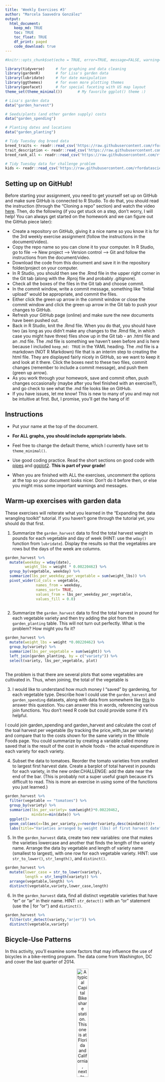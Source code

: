 ```yaml
---
title: 'Weekly Exercises #3'
author: "Marcela Saavedra González"
output: 
  html_document:
    keep_md: TRUE
    toc: TRUE
    toc_float: TRUE
    df_print: paged
    code_download: true
---
```



```r
#knitr::opts_chunk$set(echo = TRUE, error=TRUE, message=FALSE, warning=FALSE)
```

```r
library(tidyverse)     # for graphing and data cleaning
library(gardenR)       # for Lisa's garden data
library(lubridate)     # for date manipulation
library(ggthemes)      # for even more plotting themes
library(geofacet)      # for special faceting with US map layout
theme_set(theme_minimal())       # My favorite ggplot() theme :)
```

```r
# Lisa's garden data
data("garden_harvest")

# Seeds/plants (and other garden supply) costs
data("garden_spending")

# Planting dates and locations
data("garden_planting")

# Tidy Tuesday dog breed data
breed_traits <- readr::read_csv('https://raw.githubusercontent.com/rfordatascience/tidytuesday/master/data/2022/2022-02-01/breed_traits.csv')
trait_description <- readr::read_csv('https://raw.githubusercontent.com/rfordatascience/tidytuesday/master/data/2022/2022-02-01/trait_description.csv')
breed_rank_all <- readr::read_csv('https://raw.githubusercontent.com/rfordatascience/tidytuesday/master/data/2022/2022-02-01/breed_rank.csv')

# Tidy Tuesday data for challenge problem
kids <- readr::read_csv('https://raw.githubusercontent.com/rfordatascience/tidytuesday/master/data/2020/2020-09-15/kids.csv')
```

## Setting up on GitHub!

Before starting your assignment, you need to get yourself set up on GitHub and make sure GitHub is connected to R Studio. To do that, you should read the instruction (through the "Cloning a repo" section) and watch the video [here](https://github.com/llendway/github_for_collaboration/blob/master/github_for_collaboration.md). Then, do the following (if you get stuck on a step, don't worry, I will help! You can always get started on the homework and we can figure out the GitHub piece later):

* Create a repository on GitHub, giving it a nice name so you know it is for the 3rd weekly exercise assignment (follow the instructions in the document/video).  
* Copy the repo name so you can clone it to your computer. In R Studio, go to file --> New project --> Version control --> Git and follow the instructions from the document/video.  
* Download the code from this document and save it in the repository folder/project on your computer.  
* In R Studio, you should then see the .Rmd file in the upper right corner in the Git tab (along with the .Rproj file and probably .gitignore).  
* Check all the boxes of the files in the Git tab and choose commit.  
* In the commit window, write a commit message, something like "Initial upload" would be appropriate, and commit the files.  
* Either click the green up arrow in the commit window or close the commit window and click the green up arrow in the Git tab to push your changes to GitHub.  
* Refresh your GitHub page (online) and make sure the new documents have been pushed out.  
* Back in R Studio, knit the .Rmd file. When you do that, you should have two (as long as you didn't make any changes to the .Rmd file, in which case you might have three) files show up in the Git tab - an .html file and an .md file. The .md file is something we haven't seen before and is here because I included `keep_md: TRUE` in the YAML heading. The .md file is a markdown (NOT R Markdown) file that is an interim step to creating the html file. They are displayed fairly nicely in GitHub, so we want to keep it and look at it there. Click the boxes next to these two files, commit changes (remember to include a commit message), and push them (green up arrow).  
* As you work through your homework, save and commit often, push changes occasionally (maybe after you feel finished with an exercise?), and go check to see what the .md file looks like on GitHub.  
* If you have issues, let me know! This is new to many of you and may not be intuitive at first. But, I promise, you'll get the hang of it! 



## Instructions

* Put your name at the top of the document. 

* **For ALL graphs, you should include appropriate labels.** 

* Feel free to change the default theme, which I currently have set to `theme_minimal()`. 

* Use good coding practice. Read the short sections on good code with [pipes](https://style.tidyverse.org/pipes.html) and [ggplot2](https://style.tidyverse.org/ggplot2.html). **This is part of your grade!**

* When you are finished with ALL the exercises, uncomment the options at the top so your document looks nicer. Don't do it before then, or else you might miss some important warnings and messages.


## Warm-up exercises with garden data

These exercises will reiterate what you learned in the "Expanding the data wrangling toolkit" tutorial. If you haven't gone through the tutorial yet, you should do that first.

  1. Summarize the `garden_harvest` data to find the total harvest weight in pounds for each vegetable and day of week (HINT: use the `wday()` function from `lubridate`). Display the results so that the vegetables are rows but the days of the week are columns.

```r
garden_harvest %>% 
  mutate(weekday = wday(date),
         weight_lbs = weight * 0.00220462) %>% 
  group_by(vegetable, weekday) %>% 
  summarize(lbs_per_weekday_per_vegetable = sum(weight_lbs)) %>% 
  pivot_wider(id_cols = vegetable,
              names_from = weekday,
              names_sort= TRUE,
              values_from = lbs_per_weekday_per_vegetable,
              values_fill = 0.0)
  
```

  2. Summarize the `garden_harvest` data to find the total harvest in pound for each vegetable variety and then try adding the plot from the `garden_planting` table. This will not turn out perfectly. What is the problem? How might you fix it?

```r
garden_harvest %>% 
  mutate(weight_lbs = weight *0.00220462) %>% 
  group_by(variety) %>% 
  summarize(lbs_per_vegetable = sum(weight)) %>% 
  left_join(garden_planting, by = c("variety")) %>% 
  select(variety, lbs_per_vegetable, plot)
  
```
The problem is that there are several plots that some vegetables are cultivated in. Thus, when joining, the total of the vegetable is


  3. I would like to understand how much money I "saved" by gardening, for each vegetable type. Describe how I could use the `garden_harvest` and `garden_spending` datasets, along with data from somewhere like [this](https://products.wholefoodsmarket.com/search?sort=relevance&store=10542) to answer this question. You can answer this in words, referencing various join functions. You don't need R code but could provide some if it's helpful.
  
I could join garden_spending and garden_harvest and calculate the cost of the toal harvest per vegetable (by tracking the price_with_tax per variety) and compare that to the costs shown for the same variety in the Whole Foods page. You could summarize by creating a variable called money saved that is the result of the cost in whole foods - the actual expenditure in each variety for each variety.

  4. Subset the data to tomatoes. Reorder the tomato varieties from smallest to largest first harvest date. Create a barplot of total harvest in pounds for each variety, in the new order.CHALLENGE: add the date near the end of the bar. (This is probably not a super useful graph because it's difficult to read. This is more an exercise in using some of the functions you just learned.)

```r
garden_harvest %>% 
  filter(vegetable == "tomatoes") %>% 
  group_by(variety) %>% 
  summarize(lbs_per_variety= sum(weight)*0.00220462,
            mindate=min(date)) %>% 
  ggplot()+
  geom_col(aes(x=lbs_per_variety,y=reorder(variety,desc(mindate))))+
  labs(title="Varieties arranged by weight (lbs) of first harvest date", x=" ", y=" ")
```

  5. In the `garden_harvest` data, create two new variables: one that makes the varieties lowercase and another that finds the length of the variety name. Arrange the data by vegetable and length of variety name (smallest to largest), with one row for each vegetable variety. HINT: use `str_to_lower()`, `str_length()`, and `distinct()`.
  
```r
garden_harvest %>% 
  mutate(lower_case = str_to_lower(variety),
         length = str_length(variety)) %>% 
  arrange(vegetable,length) %>% 
  distinct(vegetable,variety,lower_case,length)
```

  6. In the `garden_harvest` data, find all distinct vegetable varieties that have "er" or "ar" in their name. HINT: `str_detect()` with an "or" statement (use the | for "or") and `distinct()`.

```r
garden_harvest %>% 
  filter(str_detect(variety,"ar|er")) %>% 
  distinct(vegetable,variety)
```


## Bicycle-Use Patterns

In this activity, you'll examine some factors that may influence the use of bicycles in a bike-renting program.  The data come from Washington, DC and cover the last quarter of 2014.

<center>

![A typical Capital Bikeshare station. This one is at Florida and California, next to Pleasant Pops.](https://www.macalester.edu/~dshuman1/data/112/bike_station.jpg){width="30%"}


![One of the vans used to redistribute bicycles to different stations.](https://www.macalester.edu/~dshuman1/data/112/bike_van.jpg){width="30%"}

</center>

Two data tables are available:

- `Trips` contains records of individual rentals
- `Stations` gives the locations of the bike rental stations

Here is the code to read in the data. We do this a little differently than usual, which is why it is included here rather than at the top of this file. To avoid repeatedly re-reading the files, start the data import chunk with `{r cache = TRUE}` rather than the usual `{r}`.

```r
data_site <- 
  "https://www.macalester.edu/~dshuman1/data/112/2014-Q4-Trips-History-Data.rds" 
Trips <- readRDS(gzcon(url(data_site)))
Stations<-read_csv("http://www.macalester.edu/~dshuman1/data/112/DC-Stations.csv")
```

**NOTE:** The `Trips` data table is a random subset of 10,000 trips from the full quarterly data. Start with this small data table to develop your analysis commands. **When you have this working well, you should access the full data set of more than 600,000 events by removing `-Small` from the name of the `data_site`.**

### Temporal patterns

It's natural to expect that bikes are rented more at some times of day, some days of the week, some months of the year than others. The variable `sdate` gives the time (including the date) that the rental started. Make the following plots and interpret them:

  7. A density plot, which is a smoothed out histogram, of the events versus `sdate`. Use `geom_density()`.
  
```r
Trips %>% 
  ggplot(aes(x=sdate))+
  geom_density()+
  scale_y_continuous(labels=scales::comma)+
  labs(title="Density of bike usage per date", x="", y="")
```
  
  8. A density plot of the events versus time of day.  You can use `mutate()` with `lubridate`'s  `hour()` and `minute()` functions to extract the hour of the day and minute within the hour from `sdate`. Hint: A minute is 1/60 of an hour, so create a variable where 3:30 is 3.5 and 3:45 is 3.75.
  
```r
Trips %>% 
  mutate(hr = hour(sdate), minutes = minute(sdate)*1/60,
         hr_minute= hr+minutes) %>% 
  ggplot(aes(x=hr_minute))+
  geom_density()+
  labs(x=" ", y=" ", title=" Density of rentals by the hour")
```
  
  9. A bar graph of the events versus day of the week. Put day on the y-axis.
  
```r
Trips%>%
  mutate(day_week=wday(sdate)) %>% 
  group_by(day_week) %>% 
  ggplot()+
  geom_bar(aes(y=day_week))+
  labs(x=" ", title=" Events per day of the week",y="Day of the week (1=sunday)")
```
  
  10. Facet your graph from exercise 8. by day of the week. Is there a pattern?
  
```r
Trips %>% 
  mutate(hr = hour(sdate), minutes = minute(sdate)*1/60,
         hr_minute= hr+minutes) %>% 
  ggplot(aes(x=hr_minute))+
  geom_density()+
  facet_wrap(~wday(sdate))+
  labs(x=" ", y=" ", title=" Density of rentals by the hour per day of the week")
```
  
  It seems like there are certain times of the day where more bikes are being rented, for example, from 5 am to 8 am. On the other hand there seems like at some other hours the number of bikes rented decline. These are usually late at night after 5 pm.

The variable `client` describes whether the renter is a regular user (level `Registered`) or has not joined the bike-rental organization (`Causal`). The next set of exercises investigate whether these two different categories of users show different rental behavior and how `client` interacts with the patterns you found in the previous exercises. 

  11. Change the graph from exercise 10 to set the `fill` aesthetic for `geom_density()` to the `client` variable. You should also set `alpha = .5` for transparency and `color=NA` to suppress the outline of the density function.
  
```r
Trips %>% 
  mutate(hr = hour(sdate), minutes = minute(sdate)*1/60,
         hr_minute= hr+minutes) %>% 
  ggplot(aes(x=hr_minute))+
  geom_density(aes(fill=client),alpha= 0.5, color=NA)+
  facet_wrap(~wday(sdate))+
  labs(x=" ", y=" ", title="Density of rentals by the hour per day of the week by type of client")
```

  12. Change the previous graph by adding the argument `position = position_stack()` to `geom_density()`. In your opinion, is this better or worse in terms of telling a story? What are the advantages/disadvantages of each?
  
```r
Trips %>% 
  mutate(hr = hour(sdate), minutes = minute(sdate)*1/60,
         hr_minute= hr+minutes) %>% 
  ggplot(aes(x=hr_minute))+
  geom_density(aes(fill=client),alpha= 0.5, color=NA,position=position_stack())+
  facet_wrap(~wday(sdate))+
  labs(x=" ", y=" ", title="Density of rentals by the hour per day of the week by type of client")
```
  
  I personally like more the graph in question 11. It is easier to compare if we can see where both densities start and compare where the overlap of the graphs gets delimited. However, the second graph seems somehow easier to get overall information from given that the graphs are stacked,
  
  13. In this graph, go back to using the regular density plot (without `position = position_stack()`). Add a new variable to the dataset called `weekend` which will be "weekend" if the day is Saturday or Sunday and  "weekday" otherwise (HINT: use the `ifelse()` function and the `wday()` function from `lubridate`). Then, update the graph from the previous problem by faceting on the new `weekend` variable. 
  
```r
Trips %>% 
  mutate(hr = hour(sdate), minutes = minute(sdate)*1/60,
         hr_minute= hr+minutes,
         weekend = ifelse(wday(sdate) < 6, "weekday","weekend")) %>% 
  ggplot(aes(x=hr_minute))+
  geom_density()+
  facet_wrap(~weekend)+
  labs(x=" ", y=" ", title="Density of rentals by the hour for weekdays and weekends")
```
  
  14. Change the graph from the previous problem to facet on `client` and fill with `weekday`. What information does this graph tell you that the previous didn't? Is one graph better than the other?
  
```r
Trips %>% 
  mutate(hr = hour(sdate), minutes = minute(sdate)*1/60,
         hr_minute= hr+minutes,
         weekend = ifelse(wday(sdate) < 6, "weekday","weekend")) %>% 
  ggplot(aes(x=hr_minute))+
  geom_density(aes(fill=weekend),alpha= 0.5, color=NA)+
  facet_wrap(~client)+
  labs(x=" ", y=" ", title="Density of rentals by the hour and type of client for weekends and weekdays")
```
  It allows us to differentiate by casual and registered users, weekday and weekend and distinguish by the hour of the day. While the previous graph only allows us to distinguish by hour of the day and weekend/weekday.
  
### Spatial patterns

  15. Use the latitude and longitude variables in `Stations` to make a visualization of the total number of departures from each station in the `Trips` data. Use either color or size to show the variation in number of departures. We will improve this plot next week when we learn about maps!
  
```r
Stations %>% 
  left_join(Trips, by= "sstation") %>% 
  group_by(lat,long) %>% 
  ggplot(aes(x=count(n),y=name,size=count(n))) +
  geom_point()
```
  
  16. Only 14.4% of the trips in our data are carried out by casual users. Create a plot that shows which area(s) have stations with a much higher percentage of departures by casual users. What patterns do you notice? (Again, we'll improve this next week when we learn about maps).
  
```r

```
  
**DID YOU REMEMBER TO GO BACK AND CHANGE THIS SET OF EXERCISES TO THE LARGER DATASET? IF NOT, DO THAT NOW.**

## Dogs!

In this section, we'll use the data from 2022-02-01 Tidy Tuesday. If you didn't use that data or need a little refresher on it, see the [website](https://github.com/rfordatascience/tidytuesday/blob/master/data/2022/2022-02-01/readme.md).

  17. The final product of this exercise will be a graph that has breed on the y-axis and the sum of the numeric ratings in the `breed_traits` dataset on the x-axis, with a dot for each rating. First, create a new dataset called `breed_traits_total` that has two variables -- `Breed` and `total_rating`. The `total_rating` variable is the sum of the numeric ratings in the `breed_traits` dataset (we'll use this dataset again in the next problem). Then, create the graph just described. Omit Breeds with a `total_rating` of 0 and order the Breeds from highest to lowest ranked. You may want to adjust the `fig.height` and `fig.width` arguments inside the code chunk options (eg. `{r, fig.height=8, fig.width=4}`) so you can see things more clearly - check this after you knit the file to assure it looks like what you expected.

```r
breed_traits_total<- breed_traits %>% 
  group_by(Breed) %>% 
  summarise(total_rating=sum(`Affectionate With Family`,`Good With Other Dogs`,`Good With Young Children`,`Shedding Level`,`Coat Grooming Frequency`,`Drooling Level`,`Openness To Strangers`,`Playfulness Level`,`Watchdog/Protective Nature`,`Adaptability Level`,`Trainability Level`,`Energy Level`,`Barking Level`,`Mental Stimulation Needs`)) %>% 
  filter(total_rating!=0) %>% 
  arrange(desc(total_rating))

breed_traits_total%>% 
  ggplot(aes(y=fct_reorder(Breed,total_rating),x=total_rating)) +
  geom_point()+
  labs(title="Total rating per Breed", x= " ", y=" ")

```

  18. The final product of this exercise will be a graph with the top-20 dogs in total ratings (from previous problem) on the y-axis, year on the x-axis, and points colored by each breed's ranking for that year (from the `breed_rank_all` dataset). The points within each breed will be connected by a line, and the breeds should be arranged from the highest median rank to lowest median rank ("highest" is actually the smallest numer, eg. 1 = best). After you're finished, think of AT LEAST one thing you could you do to make this graph better. HINTS: 1. Start with the `breed_rank_all` dataset and pivot it so year is a variable. 2. Use the `separate()` function to get year alone, and there's an extra argument in that function that can make it numeric. 3. For both datasets used, you'll need to `str_squish()` Breed before joining. 
  
```r
top20 <- breed_traits_total %>% 
  mutate(Breed_squished= str_squish(Breed)) %>% 
  slice(1:20)

breed_rank_all %>% 
  pivot_longer(cols = starts_with("20"),
               names_to = "Year",
               values_to = "Rank") %>% 
  separate(Year,into=c("Year","deletable")) %>% 
  select(-links,-Image,-deletable) %>% 
  mutate(Breed_squished= str_squish(Breed)) %>% 
  right_join(top20, by=c("Breed"="Breed_squished")) %>% 
  group_by(Breed) %>% 
  mutate(median= median(Rank)) %>% 
  ggplot(aes(y=fct_reorder(Breed,desc(median)),x=Year,color=Rank)) +
  geom_point()+
  scale_color_viridis_c()+
  labs(title="Rank per year for the 20 highest rated dogs",x=" ", y=" ")
```
  
  19. Create your own! Requirements: use a `join` or `pivot` function (or both, if you'd like), a `str_XXX()` function, and a `fct_XXX()` function to create a graph using any of the dog datasets. One suggestion is to try to improve the graph you created for the Tidy Tuesday assignment. If you want an extra challenge, find a way to use the dog images in the `breed_rank_all` file - check out the `ggimage` library and [this resource](https://wilkelab.org/ggtext/) for putting images as labels.
  
```r
top20_worstDoggos <- breed_traits_total %>% 
  slice(-1:-174)

breed_rank_all %>% 
  pivot_longer(cols = starts_with("20"),
               names_to = "Year",
               values_to = "Rank") %>% 
  separate(Year,into=c("Year","deletable")) %>% 
  select(-links,-Image,-deletable) %>% 
  right_join(top20_worstDoggos, by="Breed") %>% 
  group_by(Breed) %>% 
  mutate(median= median(Rank)) %>% 
  ggplot(aes(y=fct_reorder(Breed,desc(median)),x=Year,color=Rank, na.rm = TRUE)) +
  geom_point()+
  scale_color_viridis_c()+
  labs(title="Rank per year for the 20 lowest rated dogs",x=" ", y=" ")
```

## GitHub link

  20. Below, provide a link to your GitHub page with this set of Weekly Exercises. Specifically, if the name of the file is 03_exercises.Rmd, provide a link to the 03_exercises.md file, which is the one that will be most readable on GitHub.

## Challenge problem! 

This problem uses the data from the Tidy Tuesday competition this week, `kids`. If you need to refresh your memory on the data, read about it [here](https://github.com/rfordatascience/tidytuesday/blob/master/data/2020/2020-09-15/readme.md). 

  21. In this exercise, you are going to try to replicate the graph below, created by Georgios Karamanis. I'm sure you can find the exact code on GitHub somewhere, but **DON'T DO THAT!** You will only be graded for putting an effort into this problem. So, give it a try and see how far you can get without doing too much googling. HINT: use `facet_geo()`. The graphic won't load below since it came from a location on my computer. So, you'll have to reference the original html on the moodle page to see it.

![](kids_data_karamanis.jpeg)

**DID YOU REMEMBER TO UNCOMMENT THE OPTIONS AT THE TOP?**
